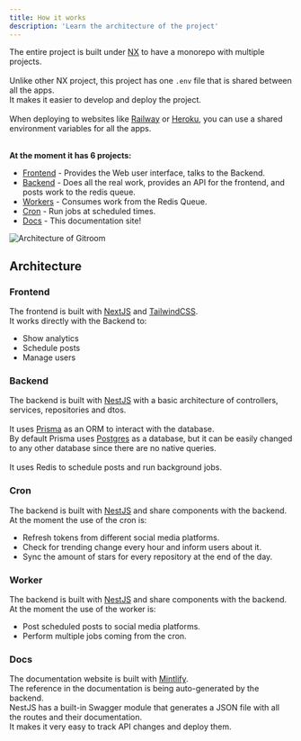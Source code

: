 ```yaml
---
title: How it works
description: 'Learn the architecture of the project'
---
```


The entire project is built under [NX](https://nx.dev/) to have a monorepo with multiple projects.<br /><br />
Unlike other NX project, this project has one `.env` file that is shared between all the apps.<br />
It makes it easier to develop and deploy the project.<br /><br />
When deploying to websites like [Railway](https://railway.app) or [Heroku](https://heroku.com), you can use a shared environment variables for all the apps.<br /><br />

**At the moment it has 6 projects:**

- [Frontend](#frontend) - Provides the Web user interface, talks to the Backend.
- [Backend](#backend) - Does all the real work, provides an API for the frontend, and posts work to the redis queue.
- [Workers](#worker) - Consumes work from the Redis Queue.
- [Cron](#cron) - Run jobs at scheduled times.
- [Docs](#docs) - This documentation site!

<img
  src="/images/arch.png"
  alt="Architecture of Gitroom"
/>

## Architecture
### Frontend
The frontend is built with [NextJS](https://nextjs.org/) and [TailwindCSS](https://tailwindcss.com/).<br />
It works directly with the Backend to:
- Show analytics
- Schedule posts
- Manage users

### Backend
The backend is built with [NestJS](https://nestjs.com/) with a basic architecture of controllers, services, repositories and dtos.<br /><br />
It uses [Prisma](https://www.prisma.io/) as an ORM to interact with the database.<br />
By default Prisma uses [Postgres](https://www.postgresql.org/) as a database, but it can be easily changed to any other database since there are no native queries.<br /><br />
It uses Redis to schedule posts and run background jobs.

### Cron
The backend is built with [NestJS](https://nestjs.com/) and share components with the backend.<br />
At the moment the use of the cron is:
- Refresh tokens from different social media platforms.
- Check for trending change every hour and inform users about it.
- Sync the amount of stars for every repository at the end of the day.

### Worker
The backend is built with [NestJS](https://nestjs.com/) and share components with the backend.<br />
At the moment the use of the worker is:
- Post scheduled posts to social media platforms.
- Perform multiple jobs coming from the cron.

### Docs
The documentation website is built with [Mintlify](https://www.mintlify.com/).<br />
The reference in the documentation is being auto-generated by the backend.<br />
NestJS has a built-in Swagger module that generates a JSON file with all the routes and their documentation.<br />
It makes it very easy to track API changes and deploy them.
